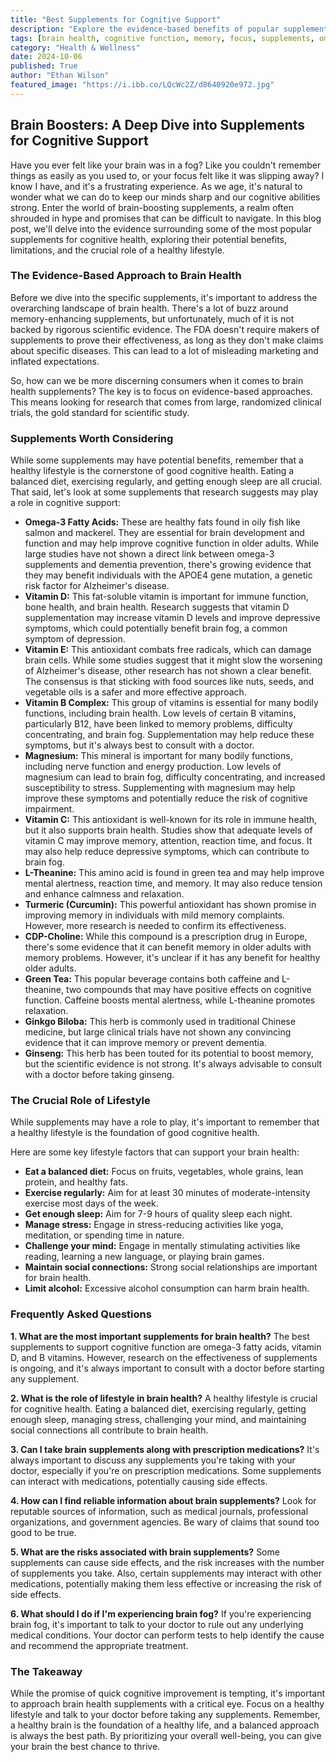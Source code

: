 ```yaml
---
title: "Best Supplements for Cognitive Support"
description: "Explore the evidence-based benefits of popular supplements for cognitive health, including omega-3s, vitamin D, and B vitamins. Learn how these supplements can potentially support brain function, alongside the crucial role of a healthy lifestyle."
tags: [brain health, cognitive function, memory, focus, supplements, omega-3, vitamin d, vitamin b, lifestyle, diet, exercise, sleep, stress management, mental health, aging, brain fog]
category: "Health & Wellness"
date: 2024-10-06
published: True
author: "Ethan Wilson"
featured_image: "https://i.ibb.co/LQcWc2Z/d8640920e972.jpg"
---
```


## Brain Boosters: A Deep Dive into Supplements for Cognitive Support

Have you ever felt like your brain was in a fog?  Like you couldn't remember things as easily as you used to, or your focus felt like it was slipping away?  I know I have, and it's a frustrating experience. As we age, it's natural to wonder what we can do to keep our minds sharp and our cognitive abilities strong.  Enter the world of brain-boosting supplements, a realm often shrouded in hype and promises that can be difficult to navigate.  In this blog post, we'll delve into the evidence surrounding some of the most popular supplements for cognitive health, exploring their potential benefits, limitations, and the crucial role of a healthy lifestyle.

### The Evidence-Based Approach to Brain Health

Before we dive into the specific supplements, it's important to address the overarching landscape of brain health.  There's a lot of buzz around memory-enhancing supplements, but unfortunately, much of it is not backed by rigorous scientific evidence.  The FDA doesn't require makers of supplements to prove their effectiveness, as long as they don't make claims about specific diseases.  This can lead to a lot of misleading marketing and inflated expectations. 

So, how can we be more discerning consumers when it comes to brain health supplements?  The key is to focus on evidence-based approaches.  This means looking for research that comes from large, randomized clinical trials, the gold standard for scientific study.

### Supplements Worth Considering

While some supplements may have potential benefits, remember that a healthy lifestyle is the cornerstone of good cognitive health.  Eating a balanced diet, exercising regularly, and getting enough sleep are all crucial.  That said, let's look at some supplements that research suggests may play a role in cognitive support:

* **Omega-3 Fatty Acids:** These are healthy fats found in oily fish like salmon and mackerel.  They are essential for brain development and function and may help improve cognitive function in older adults.  While large studies have not shown a direct link between omega-3 supplements and dementia prevention, there's growing evidence that they may benefit individuals with the APOE4 gene mutation, a genetic risk factor for Alzheimer's disease.
* **Vitamin D:** This fat-soluble vitamin is important for immune function, bone health, and brain health. Research suggests that vitamin D supplementation may increase vitamin D levels and improve depressive symptoms, which could potentially benefit brain fog, a common symptom of depression.  
* **Vitamin E:** This antioxidant combats free radicals, which can damage brain cells.  While some studies suggest that it might slow the worsening of Alzheimer's disease, other research has not shown a clear benefit.  The consensus is that sticking with food sources like nuts, seeds, and vegetable oils is a safer and more effective approach.
* **Vitamin B Complex:**  This group of vitamins is essential for many bodily functions, including brain health.  Low levels of certain B vitamins, particularly B12, have been linked to memory problems, difficulty concentrating, and brain fog.  Supplementation may help reduce these symptoms, but it's always best to consult with a doctor.
* **Magnesium:** This mineral is important for many bodily functions, including nerve function and energy production.  Low levels of magnesium can lead to brain fog, difficulty concentrating, and increased susceptibility to stress.  Supplementing with magnesium may help improve these symptoms and potentially reduce the risk of cognitive impairment.
* **Vitamin C:** This antioxidant is well-known for its role in immune health, but it also supports brain health.  Studies show that adequate levels of vitamin C may improve memory, attention, reaction time, and focus.  It may also help reduce depressive symptoms, which can contribute to brain fog.
* **L-Theanine:** This amino acid is found in green tea and may help improve mental alertness, reaction time, and memory.  It may also reduce tension and enhance calmness and relaxation.  
* **Turmeric (Curcumin):**  This powerful antioxidant has shown promise in improving memory in individuals with mild memory complaints.  However, more research is needed to confirm its effectiveness.
* **CDP-Choline:**  While this compound is a prescription drug in Europe, there's some evidence that it can benefit memory in older adults with memory problems.  However, it's unclear if it has any benefit for healthy older adults.
* **Green Tea:** This popular beverage contains both caffeine and L-theanine, two compounds that may have positive effects on cognitive function.  Caffeine boosts mental alertness, while L-theanine promotes relaxation.
* **Ginkgo Biloba:** This herb is commonly used in traditional Chinese medicine, but large clinical trials have not shown any convincing evidence that it can improve memory or prevent dementia.
* **Ginseng:**  This herb has been touted for its potential to boost memory, but the scientific evidence is not strong.  It's always advisable to consult with a doctor before taking ginseng.

### The Crucial Role of Lifestyle

While supplements may have a role to play, it's important to remember that a healthy lifestyle is the foundation of good cognitive health.  

Here are some key lifestyle factors that can support your brain health:

* **Eat a balanced diet:** Focus on fruits, vegetables, whole grains, lean protein, and healthy fats.
* **Exercise regularly:** Aim for at least 30 minutes of moderate-intensity exercise most days of the week.
* **Get enough sleep:**  Aim for 7-9 hours of quality sleep each night.
* **Manage stress:**  Engage in stress-reducing activities like yoga, meditation, or spending time in nature.
* **Challenge your mind:**  Engage in mentally stimulating activities like reading, learning a new language, or playing brain games.
* **Maintain social connections:**  Strong social relationships are important for brain health.
* **Limit alcohol:** Excessive alcohol consumption can harm brain health.

### Frequently Asked Questions

**1.  What are the most important supplements for brain health?**
  The best supplements to support cognitive function are omega-3 fatty acids, vitamin D, and B vitamins.  However, research on the effectiveness of supplements is ongoing, and it's always important to consult with a doctor before starting any supplement.

**2. What is the role of lifestyle in brain health?**
  A healthy lifestyle is crucial for cognitive health. Eating a balanced diet, exercising regularly, getting enough sleep, managing stress, challenging your mind, and maintaining social connections all contribute to brain health.

**3. Can I take brain supplements along with prescription medications?**
  It's always important to discuss any supplements you're taking with your doctor, especially if you're on prescription medications.  Some supplements can interact with medications, potentially causing side effects.

**4. How can I find reliable information about brain supplements?**
  Look for reputable sources of information, such as medical journals, professional organizations, and government agencies.  Be wary of claims that sound too good to be true.

**5. What are the risks associated with brain supplements?**
  Some supplements can cause side effects, and the risk increases with the number of supplements you take.  Also, certain supplements may interact with other medications, potentially making them less effective or increasing the risk of side effects.

**6. What should I do if I'm experiencing brain fog?**
  If you're experiencing brain fog, it's important to talk to your doctor to rule out any underlying medical conditions.  Your doctor can perform tests to help identify the cause and recommend the appropriate treatment.

### The Takeaway

While the promise of quick cognitive improvement is tempting, it's important to approach brain health supplements with a critical eye.  Focus on a healthy lifestyle and talk to your doctor before taking any supplements.  Remember, a healthy brain is the foundation of a healthy life, and a balanced approach is always the best path.  By prioritizing your overall well-being, you can give your brain the best chance to thrive. 